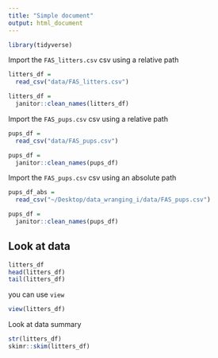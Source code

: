 ```yaml
---
title: "Simple document"
output: html_document
---
```

```r
library(tidyverse)
```

Import the `FAS_litters.csv` csv using a relative path

```r
litters_df =
  read_csv("data/FAS_litters.csv")

litters_df = 
  janitor::clean_names(litters_df)
```
Import the `FAS_pups.csv` csv using a relative path
```r
pups_df =
  read_csv("data/FAS_pups.csv")

pups_df = 
  janitor::clean_names(pups_df)
```
Import the `FAS_pups.csv` csv using an absolute path
```r
pups_df_abs =
  read_csv("~/Desktop/data_wranging_i/data/FAS_pups.csv")

pups_df = 
  janitor::clean_names(pups_df)
```

## Look at data
```r
litters_df
head(litters_df)
tail(litters_df)
```
you can use `view`
```r
view(litters_df)
```
Look at data summary
```r
str(litters_df)
skimr::skim(litters_df)
```

